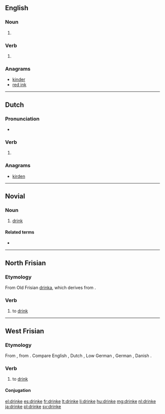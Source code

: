 ==English==

===Noun===
{{en-noun}}

# {{obsolete spelling of|drink|lang=en}}

===Verb===
{{head|en|verb}}

# {{obsolete spelling of|drink|lang=en}}

===Anagrams===
* [[kinder#English|kinder]]
* [[red ink#English|red ink]]

----

==Dutch==

===Pronunciation===
* {{audio|Nl-drinke.ogg|Audio|lang=nl}}

===Verb===
{{nl-verb-form}}

# {{nl-verb form of|n=sg|t=pres|m=subj|drinken}}

===Anagrams===
* [[kirden#Dutch|kirden]]

----

==Novial==

===Noun===
{{nov-noun}}

# [[drink]]

====Related terms====
* {{l|nov|drinka}}

----

==North Frisian==

===Etymology===
From Old Frisian [[drinka]], which derives from {{etyl|gem-pro|frr}} {{m|gem-pro|*drinkaną}}.

===Verb===
{{head|frr|verb}}

# {{label|frr|Hallig Dialect}} to [[drink]]

----

==West Frisian==

===Etymology===
From {{etyl|ofs|fy}} {{m|ofs|drinka}}, from {{etyl|gem-pro|fy}} {{m|gem-pro|*drinkaną}}. Compare English {{m|en|drink}}, Dutch {{m|nl|drinken}}, Low German {{m|nds|drinken}}, German {{m|de|trinken}}, Danish {{m|da|drikke}}.

===Verb===
{{head|fy|verb}}

# to [[drink]]

====Conjugation====
{{fy-conj|drink|drinkst|drinkt|drinke|dronk|dronkst|dronk|dronken|drinkend|drink|hawwe|dronken}}

[[el:drinke]]
[[es:drinke]]
[[fr:drinke]]
[[lt:drinke]]
[[li:drinke]]
[[hu:drinke]]
[[mg:drinke]]
[[nl:drinke]]
[[ja:drinke]]
[[pl:drinke]]
[[sv:drinke]]